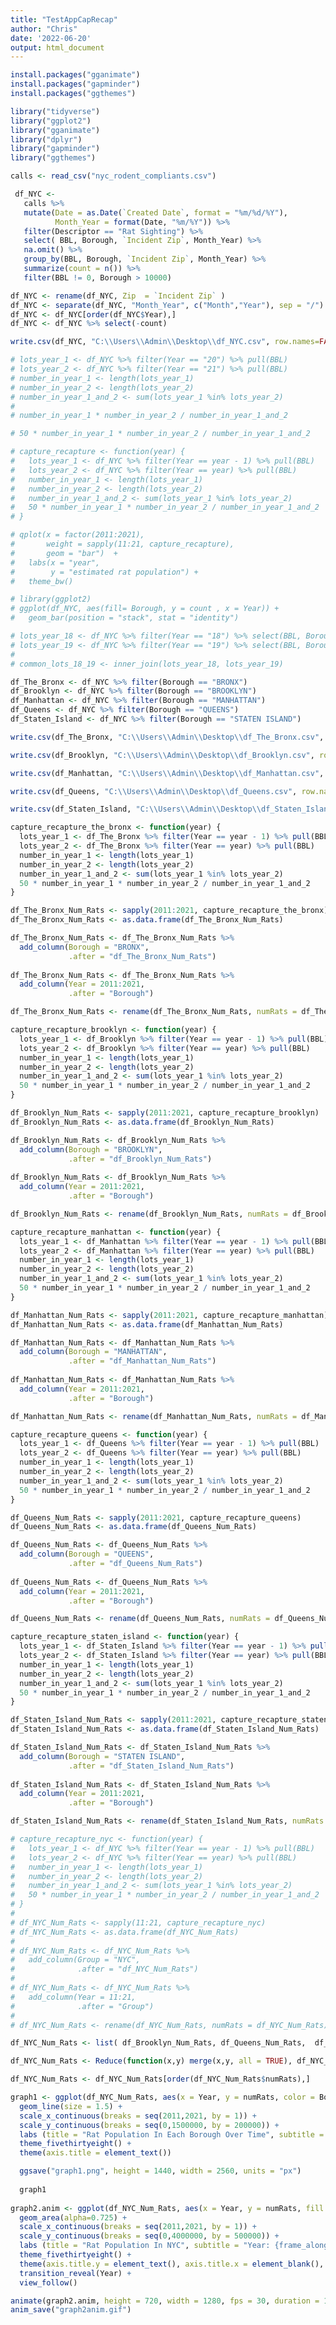 ```yaml
---
title: "TestAppCapRecap"
author: "Chris"
date: '2022-06-20'
output: html_document
---
```


```r
install.packages("gganimate")
install.packages("gapminder")
install.packages("ggthemes")

library("tidyverse")
library("ggplot2")
library("gganimate")
library("dplyr")
library("gapminder")
library("ggthemes")
```

```r
calls <- read_csv("nyc_rodent_compliants.csv")
```

```r
 df_NYC <-
   calls %>%
   mutate(Date = as.Date(`Created Date`, format = "%m/%d/%Y"),
          Month_Year = format(Date, "%m/%Y")) %>%
   filter(Descriptor == "Rat Sighting") %>%
   select( BBL, Borough, `Incident Zip`, Month_Year) %>%
   na.omit() %>%
   group_by(BBL, Borough, `Incident Zip`, Month_Year) %>%
   summarize(count = n()) %>% 
   filter(BBL != 0, Borough > 10000)

df_NYC <- rename(df_NYC, Zip  = `Incident Zip` )
df_NYC <- separate(df_NYC, "Month_Year", c("Month","Year"), sep = "/")
df_NYC <- df_NYC[order(df_NYC$Year),]
df_NYC <- df_NYC %>% select(-count)

write.csv(df_NYC, "C:\\Users\\Admin\\Desktop\\df_NYC.csv", row.names=FALSE)
```

```r
# lots_year_1 <- df_NYC %>% filter(Year == "20") %>% pull(BBL)
# lots_year_2 <- df_NYC %>% filter(Year == "21") %>% pull(BBL)
# number_in_year_1 <- length(lots_year_1)
# number_in_year_2 <- length(lots_year_2)
# number_in_year_1_and_2 <- sum(lots_year_1 %in% lots_year_2)
# 
# number_in_year_1 * number_in_year_2 / number_in_year_1_and_2
```

```r
# 50 * number_in_year_1 * number_in_year_2 / number_in_year_1_and_2
```

```r
# capture_recapture <- function(year) {
#   lots_year_1 <- df_NYC %>% filter(Year == year - 1) %>% pull(BBL)
#   lots_year_2 <- df_NYC %>% filter(Year == year) %>% pull(BBL)
#   number_in_year_1 <- length(lots_year_1)
#   number_in_year_2 <- length(lots_year_2)
#   number_in_year_1_and_2 <- sum(lots_year_1 %in% lots_year_2)
#   50 * number_in_year_1 * number_in_year_2 / number_in_year_1_and_2
# }
```

```r
# qplot(x = factor(2011:2021),
#       weight = sapply(11:21, capture_recapture),
#       geom = "bar")  +
#   labs(x = "year",
#        y = "estimated rat population") +
#   theme_bw()
```

```r
# library(ggplot2)
# ggplot(df_NYC, aes(fill= Borough, y = count , x = Year)) +
#   geom_bar(position = "stack", stat = "identity") 
```

```r
# lots_year_18 <- df_NYC %>% filter(Year == "18") %>% select(BBL, Borough, Zip)
# lots_year_19 <- df_NYC %>% filter(Year == "19") %>% select(BBL, Borough, Zip)
# 
# common_lots_18_19 <- inner_join(lots_year_18, lots_year_19)
```

```r
df_The_Bronx <- df_NYC %>% filter(Borough == "BRONX")
df_Brooklyn <- df_NYC %>% filter(Borough == "BROOKLYN")
df_Manhattan <- df_NYC %>% filter(Borough == "MANHATTAN")
df_Queens <- df_NYC %>% filter(Borough == "QUEENS")
df_Staten_Island <- df_NYC %>% filter(Borough == "STATEN ISLAND")
```

```r
write.csv(df_The_Bronx, "C:\\Users\\Admin\\Desktop\\df_The_Bronx.csv", row.names=FALSE)

write.csv(df_Brooklyn, "C:\\Users\\Admin\\Desktop\\df_Brooklyn.csv", row.names=FALSE)

write.csv(df_Manhattan, "C:\\Users\\Admin\\Desktop\\df_Manhattan.csv", row.names=FALSE)

write.csv(df_Queens, "C:\\Users\\Admin\\Desktop\\df_Queens.csv", row.names=FALSE)

write.csv(df_Staten_Island, "C:\\Users\\Admin\\Desktop\\df_Staten_Island.csv", row.names=FALSE)

```

```r
capture_recapture_the_bronx <- function(year) {
  lots_year_1 <- df_The_Bronx %>% filter(Year == year - 1) %>% pull(BBL)
  lots_year_2 <- df_The_Bronx %>% filter(Year == year) %>% pull(BBL)
  number_in_year_1 <- length(lots_year_1)
  number_in_year_2 <- length(lots_year_2)
  number_in_year_1_and_2 <- sum(lots_year_1 %in% lots_year_2)
  50 * number_in_year_1 * number_in_year_2 / number_in_year_1_and_2
}

df_The_Bronx_Num_Rats <- sapply(2011:2021, capture_recapture_the_bronx)
df_The_Bronx_Num_Rats <- as.data.frame(df_The_Bronx_Num_Rats)

df_The_Bronx_Num_Rats <- df_The_Bronx_Num_Rats %>%
  add_column(Borough = "BRONX",
             .after = "df_The_Bronx_Num_Rats") 
  
df_The_Bronx_Num_Rats <- df_The_Bronx_Num_Rats %>%
  add_column(Year = 2011:2021,
             .after = "Borough") 

df_The_Bronx_Num_Rats <- rename(df_The_Bronx_Num_Rats, numRats = df_The_Bronx_Num_Rats)
```

```r
capture_recapture_brooklyn <- function(year) {
  lots_year_1 <- df_Brooklyn %>% filter(Year == year - 1) %>% pull(BBL)
  lots_year_2 <- df_Brooklyn %>% filter(Year == year) %>% pull(BBL)
  number_in_year_1 <- length(lots_year_1)
  number_in_year_2 <- length(lots_year_2)
  number_in_year_1_and_2 <- sum(lots_year_1 %in% lots_year_2)
  50 * number_in_year_1 * number_in_year_2 / number_in_year_1_and_2
}

df_Brooklyn_Num_Rats <- sapply(2011:2021, capture_recapture_brooklyn)
df_Brooklyn_Num_Rats <- as.data.frame(df_Brooklyn_Num_Rats)

df_Brooklyn_Num_Rats <- df_Brooklyn_Num_Rats %>%
  add_column(Borough = "BROOKLYN",
             .after = "df_Brooklyn_Num_Rats") 
  
df_Brooklyn_Num_Rats <- df_Brooklyn_Num_Rats %>%
  add_column(Year = 2011:2021,
             .after = "Borough") 

df_Brooklyn_Num_Rats <- rename(df_Brooklyn_Num_Rats, numRats = df_Brooklyn_Num_Rats)
```

```r
capture_recapture_manhattan <- function(year) {
  lots_year_1 <- df_Manhattan %>% filter(Year == year - 1) %>% pull(BBL)
  lots_year_2 <- df_Manhattan %>% filter(Year == year) %>% pull(BBL)
  number_in_year_1 <- length(lots_year_1)
  number_in_year_2 <- length(lots_year_2)
  number_in_year_1_and_2 <- sum(lots_year_1 %in% lots_year_2)
  50 * number_in_year_1 * number_in_year_2 / number_in_year_1_and_2
}

df_Manhattan_Num_Rats <- sapply(2011:2021, capture_recapture_manhattan)
df_Manhattan_Num_Rats <- as.data.frame(df_Manhattan_Num_Rats)

df_Manhattan_Num_Rats <- df_Manhattan_Num_Rats %>%
  add_column(Borough = "MANHATTAN",
             .after = "df_Manhattan_Num_Rats") 
  
df_Manhattan_Num_Rats <- df_Manhattan_Num_Rats %>%
  add_column(Year = 2011:2021,
             .after = "Borough") 

df_Manhattan_Num_Rats <- rename(df_Manhattan_Num_Rats, numRats = df_Manhattan_Num_Rats)
```

```r
capture_recapture_queens <- function(year) {
  lots_year_1 <- df_Queens %>% filter(Year == year - 1) %>% pull(BBL)
  lots_year_2 <- df_Queens %>% filter(Year == year) %>% pull(BBL)
  number_in_year_1 <- length(lots_year_1)
  number_in_year_2 <- length(lots_year_2)
  number_in_year_1_and_2 <- sum(lots_year_1 %in% lots_year_2)
  50 * number_in_year_1 * number_in_year_2 / number_in_year_1_and_2
}

df_Queens_Num_Rats <- sapply(2011:2021, capture_recapture_queens)
df_Queens_Num_Rats <- as.data.frame(df_Queens_Num_Rats)

df_Queens_Num_Rats <- df_Queens_Num_Rats %>%
  add_column(Borough = "QUEENS",
             .after = "df_Queens_Num_Rats") 
  
df_Queens_Num_Rats <- df_Queens_Num_Rats %>%
  add_column(Year = 2011:2021,
             .after = "Borough") 

df_Queens_Num_Rats <- rename(df_Queens_Num_Rats, numRats = df_Queens_Num_Rats)
```

```r
capture_recapture_staten_island <- function(year) {
  lots_year_1 <- df_Staten_Island %>% filter(Year == year - 1) %>% pull(BBL)
  lots_year_2 <- df_Staten_Island %>% filter(Year == year) %>% pull(BBL)
  number_in_year_1 <- length(lots_year_1)
  number_in_year_2 <- length(lots_year_2)
  number_in_year_1_and_2 <- sum(lots_year_1 %in% lots_year_2)
  50 * number_in_year_1 * number_in_year_2 / number_in_year_1_and_2
}

df_Staten_Island_Num_Rats <- sapply(2011:2021, capture_recapture_staten_island)
df_Staten_Island_Num_Rats <- as.data.frame(df_Staten_Island_Num_Rats)

df_Staten_Island_Num_Rats <- df_Staten_Island_Num_Rats %>%
  add_column(Borough = "STATEN ISLAND",
             .after = "df_Staten_Island_Num_Rats") 
  
df_Staten_Island_Num_Rats <- df_Staten_Island_Num_Rats %>%
  add_column(Year = 2011:2021,
             .after = "Borough") 

df_Staten_Island_Num_Rats <- rename(df_Staten_Island_Num_Rats, numRats = df_Staten_Island_Num_Rats)
```

```r
# capture_recapture_nyc <- function(year) {
#   lots_year_1 <- df_NYC %>% filter(Year == year - 1) %>% pull(BBL)
#   lots_year_2 <- df_NYC %>% filter(Year == year) %>% pull(BBL)
#   number_in_year_1 <- length(lots_year_1)
#   number_in_year_2 <- length(lots_year_2)
#   number_in_year_1_and_2 <- sum(lots_year_1 %in% lots_year_2)
#   50 * number_in_year_1 * number_in_year_2 / number_in_year_1_and_2
# }
# 
# df_NYC_Num_Rats <- sapply(11:21, capture_recapture_nyc)
# df_NYC_Num_Rats <- as.data.frame(df_NYC_Num_Rats)
# 
# df_NYC_Num_Rats <- df_NYC_Num_Rats %>%
#   add_column(Group = "NYC",
#              .after = "df_NYC_Num_Rats")
# 
# df_NYC_Num_Rats <- df_NYC_Num_Rats %>%
#   add_column(Year = 11:21,
#              .after = "Group")
# 
# df_NYC_Num_Rats <- rename(df_NYC_Num_Rats, numRats = df_NYC_Num_Rats)
```

```r

df_NYC_Num_Rats <- list( df_Brooklyn_Num_Rats, df_Queens_Num_Rats,  df_Manhattan_Num_Rats, df_The_Bronx_Num_Rats, df_Staten_Island_Num_Rats)

df_NYC_Num_Rats <- Reduce(function(x,y) merge(x,y, all = TRUE), df_NYC_Num_Rats)

df_NYC_Num_Rats <- df_NYC_Num_Rats[order(df_NYC_Num_Rats$numRats),]

graph1 <- ggplot(df_NYC_Num_Rats, aes(x = Year, y = numRats, color = Borough)) +
  geom_line(size = 1.5) +
  scale_x_continuous(breaks = seq(2011,2021, by = 1)) +
  scale_y_continuous(breaks = seq(0,1500000, by = 200000)) +
  labs (title = "Rat Population In Each Borough Over Time", subtitle = "Do rats proliferate faster in certain Boroughs?", x = "Year", y = "Population" ) +
  theme_fivethirtyeight() +
  theme(axis.title = element_text())

  ggsave("graph1.png", height = 1440, width = 2560, units = "px")
  
  graph1
  
graph2.anim <- ggplot(df_NYC_Num_Rats, aes(x = Year, y = numRats, fill = Borough)) +
  geom_area(alpha=0.725) +
  scale_x_continuous(breaks = seq(2011,2021, by = 1)) +
  scale_y_continuous(breaks = seq(0,4000000, by = 500000)) +
  labs (title = "Rat Population In NYC", subtitle = "Year: {frame_along}", x = "Year", y = "Population" ) +
  theme_fivethirtyeight() +
  theme(axis.title.y = element_text(), axis.title.x = element_blank(), axis.text.x = element_blank(), axis.ticks.x = element_blank()) +
  transition_reveal(Year) +
  view_follow()

animate(graph2.anim, height = 720, width = 1280, fps = 30, duration = 15, end_pause = 90, res = 100)
anim_save("graph2anim.gif")
 
```




